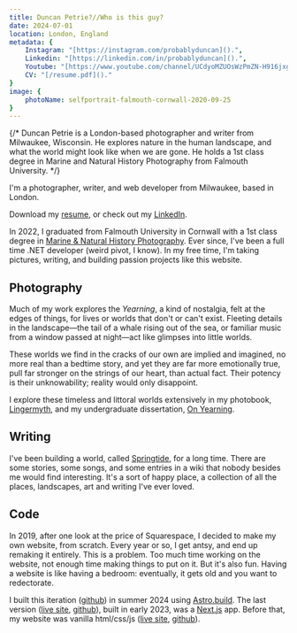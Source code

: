 ```yaml
---
title: Duncan Petrie?//Who is this guy?
date: 2024-07-01
location: London, England
metadata: {
    Instagram: "[https://instagram.com/probablyduncan]().",
    Linkedin: "[https://linkedin.com/in/probablyduncan]().",
    Youtube: "[https://www.youtube.com/channel/UCdyoMZUOsWzPmZN-H916jxg]().",
    CV: "[/resume.pdf]()."
}
image: {
    photoName: selfportrait-falmouth-cornwall-2020-09-25
}
---
```


{/* Duncan Petrie is a London-based photographer and writer from Milwaukee, Wisconsin. He explores nature in the human landscape, and what the world might look like when we are gone. He holds a 1st class degree in Marine and Natural History Photography from Falmouth University. */}

I'm a photographer, writer, and web developer from Milwaukee, based in London.

Download my [resume](/resume.pdf), or check out my [LinkedIn]().

In 2022, I graduated from Falmouth University in Cornwall with a 1st class degree in [Marine & Natural History Photography](https://www.falmouth.ac.uk/study/undergraduate/marine-natural-history-photography). Ever since, I've been a full time .NET developer (weird pivot, I know). In my free time, I'm taking pictures, writing, and building passion projects like this website.

## Photography

Much of my work explores the _Yearning_, a kind of nostalgia, felt at the edges of things, for lives or worlds that don't or can't exist. Fleeting details in the landscape—the tail of a whale rising out of the sea, or familiar music from a window passed at night—act like glimpses into little worlds.

These worlds we find in the cracks of our own are implied and imagined, no more real than a bedtime story, and yet they are far more emotionally true, pull far stronger on the strings of our heart, than actual fact. Their potency is their unknowability; reality would only disappoint.

I explore these timeless and littoral worlds extensively in my photobook, [Lingermyth](/lingermyth), and my undergraduate dissertation, [On Yearning](/on-yearning).

## Writing

I've been building a world, called [Springtide](), for a long time. There are some stories, some songs, and some entries in a wiki that nobody besides me would find interesting. It's a sort of happy place, a collection of all the places, landscapes, art and writing I've ever loved.

## Code

In 2019, after one look at the price of Squarespace, I decided to make my own website, from scratch. Every year or so, I get antsy, and end up remaking it entirely. This is a problem. Too much time working on the website, not enough time making things to put on it. But it's also fun. Having a website is like having a bedroom: eventually, it gets old and you want to redectorate.

I built this iteration ([github](https://github.com/probablyduncan/duncanpetrie.astro)) in summer 2024 using [Astro.build](https://docs.astro.build/en/getting-started/). The last version ([live site](https://duncanpetrie.vercel.app/), [github](https://github.com/probablyduncan/duncanpetrie.nextjs)), built in early 2023, was a [Next.js](https://nextjs.org/docs) app. Before that, my website was vanilla html/css/js ([live site](https://probablyduncan.github.io/), [github](https://github.com/probablyduncan/probablyduncan.github.io)).